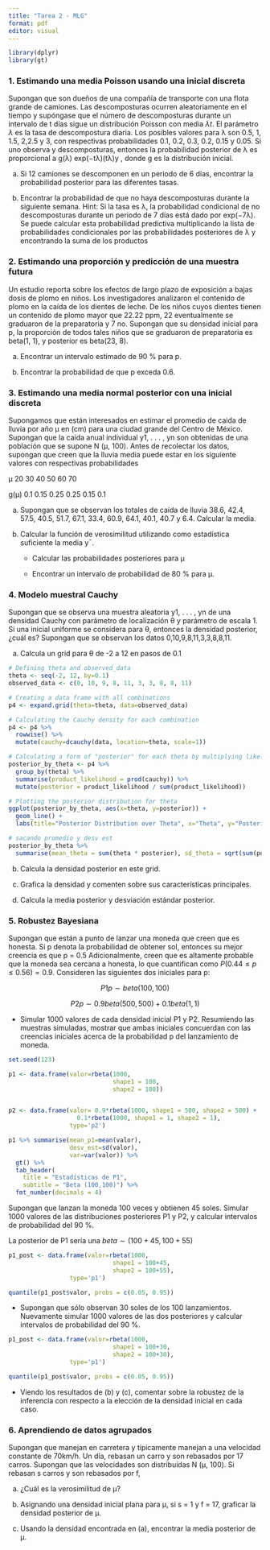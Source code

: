 ```yaml
---
title: "Tarea 2 - MLG"
format: pdf
editor: visual
---
```


```r
library(dplyr)
library(gt)
```

### 1. Estimando una media Poisson usando una inicial discreta 

Supongan que son dueños de una compañía de transporte con una flota grande de camiones. Las descomposturas ocurren aleatoriamente en el tiempo y supóngase que el número de descomposturas durante un intervalo de t días sigue un distribución Poisson con media $\lambda t$. El parámetro $\lambda$ es la tasa de descompostura diaria. Los posibles valores para λ son 0.5, 1, 1.5, 2,2.5 y 3, con respectivas probabilidades 0.1, 0.2, 0.3, 0.2, 0.15 y 0.05. Si uno observa y descomposturas, entonces la probabilidad posterior de λ es proporcional a g(λ) exp(−tλ)(tλ)y , donde g es la distribución inicial.

a.  Si 12 camiones se descomponen en un periodo de 6 días, encontrar la probabilidad posterior para las diferentes tasas.

b.  Encontrar la probabilidad de que no haya descomposturas durante la siguiente semana. Hint: Si la tasa es λ, la probabilidad condicional de no descomposturas durante un periodo de 7 días está dado por exp(−7λ). Se puede calcular esta probabilidad predictiva multiplicando la lista de probabilidades condicionales por las probabilidades posteriores de λ y encontrando la suma de los productos

### 2. Estimando una proporción y predicción de una muestra futura

Un estudio reporta sobre los efectos de largo plazo de exposición a bajas dosis de plomo en niños. Los investigadores analizaron el contenido de plomo en la caída de los dientes de leche. De los niños cuyos dientes tienen un contenido de plomo mayor que 22.22 ppm, 22 eventualmente se graduaron de la preparatoria y 7 no. Supongan que su densidad inicial para p, la proporción de todos tales niños que se graduaron de preparatoria es beta(1, 1), y posterior es beta(23, 8).

a.  Encontrar un intervalo estimado de 90 % para p.

b.  Encontrar la probabilidad de que p exceda 0.6.

### 3. Estimando una media normal posterior con una inicial discreta 

Supongamos que están interesados en estimar el promedio de caida de lluvia por año µ en (cm) para una ciudad grande del Centro de México. Supongan que la caída anual individual y1, . . . , yn son obtenidas de una población que se supone N (µ, 100). Antes de recolectar los datos, supongan que creen que la lluvia media puede estar en los siguiente valores con respectivas probabilidades

µ 20 30 40 50 60 70

g(µ) 0.1 0.15 0.25 0.25 0.15 0.1

a.  Supongan que se observan los totales de caída de lluvia 38.6, 42.4, 57.5, 40.5, 51.7, 67.1, 33.4, 60.9, 64.1, 40.1, 40.7 y 6.4. Calcular la media.

b.  Calcular la función de verosimilitud utilizando como estadística suficiente la media y¯.

    -   Calcular las probabilidades posteriores para µ

    -   Encontrar un intervalo de probabilidad de 80 % para µ.

### 4. Modelo muestral Cauchy

Supongan que se observa una muestra aleatoria y1, . . . , yn de una densidad Cauchy con parámetro de localización θ y parámetro de escala 1. Si una inicial uniforme se considera para θ, entonces la densidad posterior, ¿cuál es? Supongan que se observan los datos 0,10,9,8,11,3,3,8,8,11.

a.  Calcula un grid para θ de -2 a 12 en pasos de 0.1

```r
# Defining theta and observed_data
theta <- seq(-2, 12, by=0.1)
observed_data <- c(0, 10, 9, 8, 11, 3, 3, 8, 8, 11)

# Creating a data frame with all combinations
p4 <- expand.grid(theta=theta, data=observed_data)

# Calculating the Cauchy density for each combination
p4 <- p4 %>%
  rowwise() %>%
  mutate(cauchy=dcauchy(data, location=theta, scale=1))

# Calculating a form of "posterior" for each theta by multiplying likelihoods and normalizing
posterior_by_theta <- p4 %>%
  group_by(theta) %>%
  summarise(product_likelihood = prod(cauchy)) %>%
  mutate(posterior = product_likelihood / sum(product_likelihood))

# Plotting the posterior distribution for theta
ggplot(posterior_by_theta, aes(x=theta, y=posterior)) +
  geom_line() +
  labs(title="Posterior Distribution over Theta", x="Theta", y="Posterior Probability")

# sacando promedio y desv est
posterior_by_theta %>%
  summarise(mean_theta = sum(theta * posterior), sd_theta = sqrt(sum(posterior * (theta - mean_theta)^2)))

```

b.  Calcula la densidad posterior en este grid.

c.  Grafica la densidad y comenten sobre sus características principales.

d.  Calcula la media posterior y desviación estándar posterior.

### 5. Robustez Bayesiana 

Supongan que están a punto de lanzar una moneda que creen que es honesta. Si p denota la probabilidad de obtener sol, entonces su mejor creencia es que p = 0.5 Adicionalmente, creen que es altamente probable que la moneda sea cercana a honesta, lo que cuantifican como $P(0.44 ≤ p ≤ 0.56) = 0.9$. Consideren las siguientes dos iniciales para p:

$$
P1 p ∼ beta(100, 100)
$$

$$
P2 p ∼ 0.9beta(500, 500) + 0.1beta(1, 1)
$$

-   Simular 1000 valores de cada densidad inicial P1 y P2. Resumiendo las muestras simuladas, mostrar que ambas iniciales concuerdan con las creencias iniciales acerca de la probabilidad p del lanzamiento de moneda.

```r
set.seed(123)

p1 <- data.frame(valor=rbeta(1000, 
                             shape1 = 100, 
                             shape2 = 100))


p2 <- data.frame(valor= 0.9*rbeta(1000, shape1 = 500, shape2 = 500) +
                   0.1*rbeta(1000, shape1 = 1, shape2 = 1),
                 type='p2')
```

```r
p1 %>% summarise(mean_p1=mean(valor),
                 desv_est=sd(valor),
                 var=var(valor)) %>%
  gt() %>%
  tab_header(
    title = "Estadísticas de P1",
    subtitle = "Beta (100,100)") %>%
  fmt_number(decimals = 4)
```

Supongan que lanzan la moneda 100 veces y obtienen 45 soles. Simular 1000 valores de las distribuciones posteriores P1 y P2, y calcular intervalos de probabilidad del 90 %.

La posterior de P1 sería una $beta\sim(100+45,100+55)$

```r
p1_post <- data.frame(valor=rbeta(1000, 
                             shape1 = 100+45, 
                             shape2 = 100+55),
                 type='p1')

quantile(p1_post$valor, probs = c(0.05, 0.95))
```

-    Supongan que sólo observan 30 soles de los 100 lanzamientos. Nuevamente simular 1000 valores de las dos posteriores y calcular intervalos de probabilidad del 90 %.

```r
p1_post <- data.frame(valor=rbeta(1000, 
                             shape1 = 100+30, 
                             shape2 = 100+30),
                 type='p1')

quantile(p1_post$valor, probs = c(0.05, 0.95))
```

-   Viendo los resultados de (b) y (c), comentar sobre la robustez de la inferencia con respecto a la elección de la densidad inicial en cada caso.

### 6. Aprendiendo de datos agrupados

Supongan que manejan en carretera y típicamente manejan a una velocidad constante de 70km/h. Un día, rebasan un carro y son rebasados por 17 carros. Supongan que las velocidades son distribuídas N (µ, 100). Si rebasan s carros y son rebasados por f,

a.  ¿Cuál es la verosimilitud de µ?

b.  Asignando una densidad inicial plana para µ, si s = 1 y f = 17, graficar la densidad posterior de µ.

c.  Usando la densidad encontrada en (a), encontrar la media posterior de µ.
